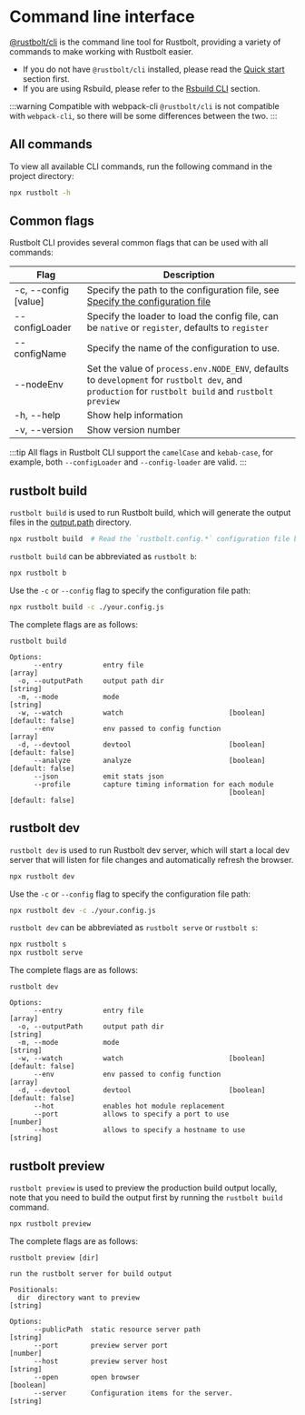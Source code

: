 # Command line interface

[@rustbolt/cli](https://npmjs.com/package/@rustbolt/cli) is the command line tool for Rustbolt, providing a variety of commands to make working with Rustbolt easier.

- If you do not have `@rustbolt/cli` installed, please read the [Quick start](/guide/start/quick-start) section first.
- If you are using Rsbuild, please refer to the [Rsbuild CLI](https://rsbuild.dev/guide/basic/cli) section.

:::warning Compatible with webpack-cli
`@rustbolt/cli` is not compatible with `webpack-cli`, so there will be some differences between the two.
:::

## All commands

To view all available CLI commands, run the following command in the project directory:

```bash
npx rustbolt -h
```

## Common flags

Rustbolt CLI provides several common flags that can be used with all commands:

| Flag                 | Description                                                                                                                                   |
| -------------------- | --------------------------------------------------------------------------------------------------------------------------------------------- |
| -c, --config [value] | Specify the path to the configuration file, see [Specify the configuration file](/config/index#specify-the-configuration-file)                |
| --configLoader       | Specify the loader to load the config file, can be `native` or `register`, defaults to `register`                                             |
| --configName         | Specify the name of the configuration to use.                                                                                                 |
| --nodeEnv            | Set the value of `process.env.NODE_ENV`, defaults to `development` for `rustbolt dev`, and `production` for `rustbolt build` and `rustbolt preview` |
| -h, --help           | Show help information                                                                                                                         |
| -v, --version        | Show version number                                                                                                                           |

:::tip
All flags in Rustbolt CLI support the `camelCase` and `kebab-case`, for example, both `--configLoader` and `--config-loader` are valid.
:::

## rustbolt build

`rustbolt build` is used to run Rustbolt build, which will generate the output files in the [output.path](/config/output#outputpath) directory.

```bash
npx rustbolt build  # Read the `rustbolt.config.*` configuration file by default
```

`rustbolt build` can be abbreviated as `rustbolt b`:

```bash
npx rustbolt b
```

Use the `-c` or `--config` flag to specify the configuration file path:

```bash
npx rustbolt build -c ./your.config.js
```

The complete flags are as follows:

```
rustbolt build

Options:
      --entry          entry file                                        [array]
  -o, --outputPath     output path dir                                  [string]
  -m, --mode           mode                                             [string]
  -w, --watch          watch                          [boolean] [default: false]
      --env            env passed to config function                     [array]
  -d, --devtool        devtool                        [boolean] [default: false]
      --analyze        analyze                        [boolean] [default: false]
      --json           emit stats json
      --profile        capture timing information for each module
                                                      [boolean] [default: false]
```

## rustbolt dev

`rustbolt dev` is used to run Rustbolt dev server, which will start a local dev server that will listen for file changes and automatically refresh the browser.

```bash
npx rustbolt dev
```

Use the `-c` or `--config` flag to specify the configuration file path:

```bash
npx rustbolt dev -c ./your.config.js
```

`rustbolt dev` can be abbreviated as `rustbolt serve` or `rustbolt s`:

```bash
npx rustbolt s
npx rustbolt serve
```

The complete flags are as follows:

```
rustbolt dev

Options:
      --entry          entry file                                        [array]
  -o, --outputPath     output path dir                                  [string]
  -m, --mode           mode                                             [string]
  -w, --watch          watch                          [boolean] [default: false]
      --env            env passed to config function                     [array]
  -d, --devtool        devtool                        [boolean] [default: false]
      --hot            enables hot module replacement
      --port           allows to specify a port to use                  [number]
      --host           allows to specify a hostname to use              [string]
```

## rustbolt preview

`rustbolt preview` is used to preview the production build output locally, note that you need to build the output first by running the `rustbolt build` command.

```bash
npx rustbolt preview
```

The complete flags are as follows:

```
rustbolt preview [dir]

run the rustbolt server for build output

Positionals:
  dir  directory want to preview                                        [string]

Options:
      --publicPath  static resource server path                         [string]
      --port        preview server port                                 [number]
      --host        preview server host                                 [string]
      --open        open browser                                       [boolean]
      --server      Configuration items for the server.                 [string]
```
